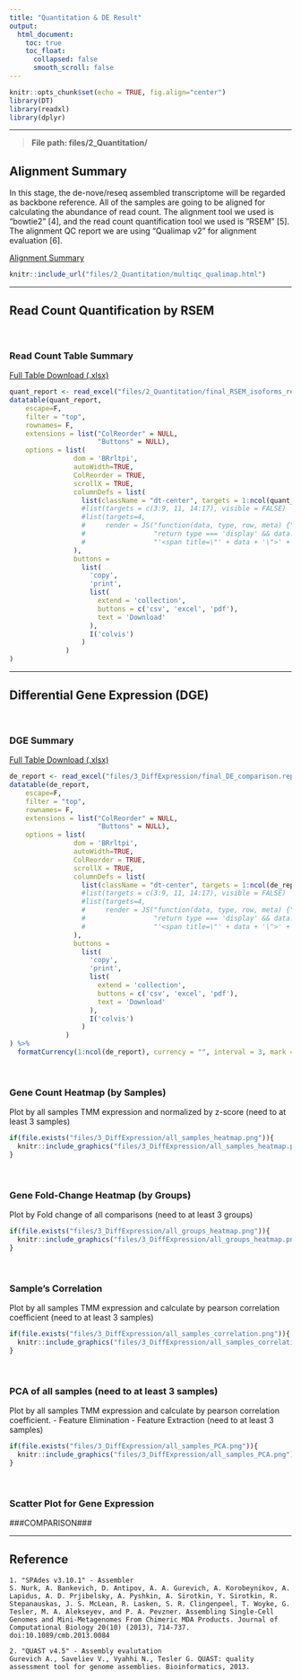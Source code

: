 ```yaml
---
title: "Quantitation & DE Result"
output:
  html_document:
    toc: true
    toc_float:
      collapsed: false
      smooth_scroll: false
---
```


```r
knitr::opts_chunk$set(echo = TRUE, fig.align="center")
library(DT)
library(readxl)
library(dplyr)
```

***

> __File path: files/2_Quantitation/__

## Alignment Summary

In this stage, the de-nove/reseq assembled transcriptome will be regarded as backbone reference. All of the samples are going to be aligned for calculating the abundance of read count. The alignment tool we used is “bowtie2” [4], and the read count quantification tool we used is “RSEM” [5]. The alignment QC report we are using “Qualimap v2” for alignment evaluation [6].

<a href="files/2_Quantitation/multiqc_qualimap.html" target="_blank">Alignment Summary</a>

```r
knitr::include_url("files/2_Quantitation/multiqc_qualimap.html")
```

***

## Read Count Quantification by RSEM

<br>

### Read Count Table Summary

[Full Table Download (.xlsx)](files/2_Quantitation/final_RSEM_isoforms_report.xlsx)

```r
quant_report <- read_excel("files/2_Quantitation/final_RSEM_isoforms_report.xlsx")
datatable(quant_report,
    escape=F,
    filter = "top",
    rownames= F,
    extensions = list("ColReorder" = NULL,
                      "Buttons" = NULL),
    options = list(
                dom = 'BRrltpi',
                autoWidth=TRUE,
                ColReorder = TRUE,
                scrollX = TRUE,
                columnDefs = list(
                  list(className = "dt-center", targets = 1:ncol(quant_report)-1)
                  #list(targets = c(3:9, 11, 14:17), visible = FALSE)
                  #list(targets=4, 
                  #     render = JS("function(data, type, row, meta) {",
                  #                 "return type === 'display' && data.length > 20 ?",
                  #                 "'<span title=\"' + data + '\">' + data.substr(0, 20) + '...</span>' : data;","}"))
                ),
                buttons =
                  list(
                    'copy',
                    'print',
                    list(
                      extend = 'collection',
                      buttons = c('csv', 'excel', 'pdf'),
                      text = 'Download'
                    ),
                    I('colvis')
                  )
              )
)
```

***

## Differential Gene Expression (DGE)

<br>

### DGE Summary

[Full Table Download (.xlsx)](files/3_DiffExpression/final_DE_comparison.report.xlsx)

```r
de_report <- read_excel("files/3_DiffExpression/final_DE_comparison.report.xlsx")
datatable(de_report,
    escape=F,
    filter = "top",
    rownames= F,
    extensions = list("ColReorder" = NULL,
                      "Buttons" = NULL),
    options = list(
                dom = 'BRrltpi',
                autoWidth=TRUE,
                ColReorder = TRUE,
                scrollX = TRUE,
                columnDefs = list(
                  list(className = "dt-center", targets = 1:ncol(de_report)-1)
                  #list(targets = c(3:9, 11, 14:17), visible = FALSE)
                  #list(targets=4, 
                  #     render = JS("function(data, type, row, meta) {",
                  #                 "return type === 'display' && data.length > 20 ?",
                  #                 "'<span title=\"' + data + '\">' + data.substr(0, 20) + '...</span>' : data;","}"))
                ),
                buttons =
                  list(
                    'copy',
                    'print',
                    list(
                      extend = 'collection',
                      buttons = c('csv', 'excel', 'pdf'),
                      text = 'Download'
                    ),
                    I('colvis')
                  )
              )
) %>%
  formatCurrency(1:ncol(de_report), currency = "", interval = 3, mark = ",", digits=2)
```

<br>

### Gene Count Heatmap (by Samples)

Plot by all samples TMM expression and normalized by z-score (need to at least 3 samples)

```r
if(file.exists("files/3_DiffExpression/all_samples_heatmap.png")){
  knitr::include_graphics("files/3_DiffExpression/all_samples_heatmap.png")
}
```

<br>

### Gene Fold-Change Heatmap (by Groups)

Plot by Fold change of all comparisons (need to at least 3 groups)

```r
if(file.exists("files/3_DiffExpression/all_groups_heatmap.png")){
  knitr::include_graphics("files/3_DiffExpression/all_groups_heatmap.png")
}
```

<br>

### Sample's Correlation 

Plot by all samples TMM expression and calculate by pearson correlation coefficient (need to at least 3 samples)

```r
if(file.exists("files/3_DiffExpression/all_samples_correlation.png")){
  knitr::include_graphics("files/3_DiffExpression/all_samples_correlation.png")
}
```

<br>

### PCA of all samples (need to at least 3 samples)
Plot by all samples TMM expression and calculate by pearson correlation coefficient.
- Feature Elimination
- Feature Extraction
(need to at least 3 samples)

```r
if(file.exists("files/3_DiffExpression/all_samples_PCA.png")){
  knitr::include_graphics("files/3_DiffExpression/all_samples_PCA.png")
}
```

<br>

### Scatter Plot for Gene Expression {.tabset .tabset-fade}

###COMPARISON###

***

## Reference
```
1. "SPAdes v3.10.1" - Assembler
S. Nurk, A. Bankevich, D. Antipov, A. A. Gurevich, A. Korobeynikov, A. Lapidus, A. D. Prjibelsky, A. Pyshkin, A. Sirotkin, Y. Sirotkin, R. Stepanauskas, J. S. McLean, R. Lasken, S. R. Clingenpeel, T. Woyke, G. Tesler, M. A. Alekseyev, and P. A. Pevzner. Assembling Single-Cell Genomes and Mini-Metagenomes From Chimeric MDA Products. Journal of Computational Biology 20(10) (2013), 714-737. doi:10.1089/cmb.2013.0084

2. "QUAST v4.5" - Assembly evalutation
Gurevich A., Saveliev V., Vyahhi N., Tesler G. QUAST: quality assessment tool for genome assemblies. Bioinformatics, 2013.
```
